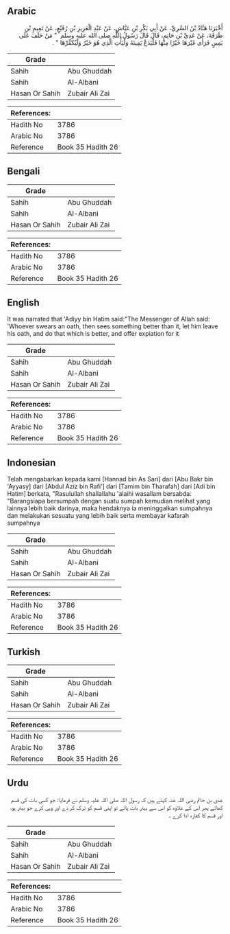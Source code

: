 ## Arabic


<div dir="rtl" lang="ar" style={{fontSize:'larger',backgroundColor:'#f8f9fa',padding:20}}>
أَخْبَرَنَا هَنَّادُ بْنُ السَّرِيِّ، عَنْ أَبِي بَكْرِ بْنِ عَيَّاشٍ، عَنْ عَبْدِ الْعَزِيزِ بْنِ رُفَيْعٍ، عَنْ تَمِيمِ بْنِ طَرَفَةَ، عَنْ عَدِيِّ بْنِ حَاتِمٍ، قَالَ قَالَ رَسُولُ اللَّهِ صلى الله عليه وسلم ‏ "‏ مَنْ حَلَفَ عَلَى يَمِينٍ فَرَأَى غَيْرَهَا خَيْرًا مِنْهَا فَلْيَدَعْ يَمِينَهُ وَلْيَأْتِ الَّذِي هُوَ خَيْرٌ وَلْيُكَفِّرْهَا ‏"‏ ‏.‏
</div>
<div style={{backgroundColor:'#f8f9fa',padding:20, marginBottom: 10}}><table> <thead> <tr> <th>Grade</th> <th></th> </tr> </thead> <tbody> <tr><td>Sahih</td><td>Abu Ghuddah</td></tr><tr><td>Sahih</td><td>Al-Albani</td></tr><tr><td>Hasan Or Sahih</td><td>Zubair Ali Zai</td></tr></tbody></table><table> <thead> <tr> <th>References:</th> <th></th> </tr> </thead> <tbody><tr><td>Hadith No</td><td>3786</td></tr><tr><td>Arabic No</td><td>3786</td></tr><tr><td>Reference</td><td>Book 35 Hadith 26</td></tr></tbody></table></div>

## Bengali


<div dir="ltr" lang="bn" style={{fontSize:'larger',backgroundColor:'#f8f9fa',padding:20}}>

</div>
<div style={{backgroundColor:'#f8f9fa',padding:20, marginBottom: 10}}><table> <thead> <tr> <th>Grade</th> <th></th> </tr> </thead> <tbody> <tr><td>Sahih</td><td>Abu Ghuddah</td></tr><tr><td>Sahih</td><td>Al-Albani</td></tr><tr><td>Hasan Or Sahih</td><td>Zubair Ali Zai</td></tr></tbody></table><table> <thead> <tr> <th>References:</th> <th></th> </tr> </thead> <tbody><tr><td>Hadith No</td><td>3786</td></tr><tr><td>Arabic No</td><td>3786</td></tr><tr><td>Reference</td><td>Book 35 Hadith 26</td></tr></tbody></table></div>

## English


<div dir="ltr" lang="en" style={{fontSize:'larger',backgroundColor:'#f8f9fa',padding:20}}>
It was narrated that 'Adiyy bin Hatim said:"The Messenger of Allah said: 'Whoever swears an oath, then sees something better than it, let him leave his oath, and do that which is better, and offer expiation for it
</div>
<div style={{backgroundColor:'#f8f9fa',padding:20, marginBottom: 10}}><table> <thead> <tr> <th>Grade</th> <th></th> </tr> </thead> <tbody> <tr><td>Sahih</td><td>Abu Ghuddah</td></tr><tr><td>Sahih</td><td>Al-Albani</td></tr><tr><td>Hasan Or Sahih</td><td>Zubair Ali Zai</td></tr></tbody></table><table> <thead> <tr> <th>References:</th> <th></th> </tr> </thead> <tbody><tr><td>Hadith No</td><td>3786</td></tr><tr><td>Arabic No</td><td>3786</td></tr><tr><td>Reference</td><td>Book 35 Hadith 26</td></tr></tbody></table></div>

## Indonesian


<div dir="ltr" lang="id" style={{fontSize:'larger',backgroundColor:'#f8f9fa',padding:20}}>
Telah mengabarkan kepada kami [Hannad bin As Sari] dari [Abu Bakr bin 'Ayyasy] dari [Abdul Aziz bin Rafi'] dari [Tamim bin Tharafah] dari [Adi bin Hatim] berkata, "Rasulullah shallallahu 'alaihi wasallam bersabda: "Barangsiapa bersumpah dengan suatu sumpah kemudian melihat yang lainnya lebih baik darinya, maka hendaknya ia meninggalkan sumpahnya dan melakukan sesuatu yang lebih baik serta membayar kafarah sumpahnya
</div>
<div style={{backgroundColor:'#f8f9fa',padding:20, marginBottom: 10}}><table> <thead> <tr> <th>Grade</th> <th></th> </tr> </thead> <tbody> <tr><td>Sahih</td><td>Abu Ghuddah</td></tr><tr><td>Sahih</td><td>Al-Albani</td></tr><tr><td>Hasan Or Sahih</td><td>Zubair Ali Zai</td></tr></tbody></table><table> <thead> <tr> <th>References:</th> <th></th> </tr> </thead> <tbody><tr><td>Hadith No</td><td>3786</td></tr><tr><td>Arabic No</td><td>3786</td></tr><tr><td>Reference</td><td>Book 35 Hadith 26</td></tr></tbody></table></div>

## Turkish


<div dir="ltr" lang="tr" style={{fontSize:'larger',backgroundColor:'#f8f9fa',padding:20}}>

</div>
<div style={{backgroundColor:'#f8f9fa',padding:20, marginBottom: 10}}><table> <thead> <tr> <th>Grade</th> <th></th> </tr> </thead> <tbody> <tr><td>Sahih</td><td>Abu Ghuddah</td></tr><tr><td>Sahih</td><td>Al-Albani</td></tr><tr><td>Hasan Or Sahih</td><td>Zubair Ali Zai</td></tr></tbody></table><table> <thead> <tr> <th>References:</th> <th></th> </tr> </thead> <tbody><tr><td>Hadith No</td><td>3786</td></tr><tr><td>Arabic No</td><td>3786</td></tr><tr><td>Reference</td><td>Book 35 Hadith 26</td></tr></tbody></table></div>

## Urdu


<div dir="rtl" lang="ur" style={{fontSize:'larger',backgroundColor:'#f8f9fa',padding:20}}>
عدی بن حاتم رضی اللہ عنہ کہتے ہیں کہ رسول اللہ صلی اللہ علیہ وسلم نے فرمایا: جو کسی بات کی قسم کھائے پھر اس کے علاوہ کو اس سے بہتر بات پائے تو اپنی قسم کو ترک کر دے اور وہی کرے جو بہتر ہو، اور قسم کا کفارہ ادا کرے ۔
</div>
<div style={{backgroundColor:'#f8f9fa',padding:20, marginBottom: 10}}><table> <thead> <tr> <th>Grade</th> <th></th> </tr> </thead> <tbody> <tr><td>Sahih</td><td>Abu Ghuddah</td></tr><tr><td>Sahih</td><td>Al-Albani</td></tr><tr><td>Hasan Or Sahih</td><td>Zubair Ali Zai</td></tr></tbody></table><table> <thead> <tr> <th>References:</th> <th></th> </tr> </thead> <tbody><tr><td>Hadith No</td><td>3786</td></tr><tr><td>Arabic No</td><td>3786</td></tr><tr><td>Reference</td><td>Book 35 Hadith 26</td></tr></tbody></table></div>